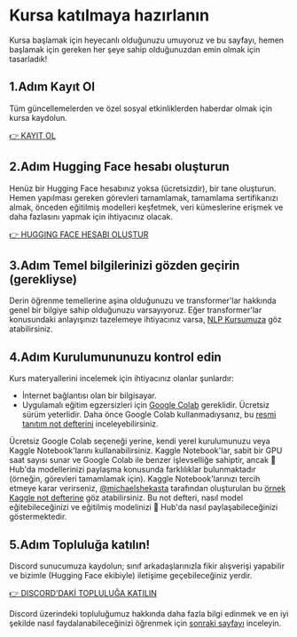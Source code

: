 # Kursa katılmaya hazırlanın

Kursa başlamak için heyecanlı olduğunuzu umuyoruz ve bu sayfayı, hemen başlamak için gereken her şeye sahip olduğunuzdan emin olmak için tasarladık!

## 1.Adım Kayıt Ol

Tüm güncellemelerden ve özel sosyal etkinliklerden haberdar olmak için kursa kaydolun.

[👉 KAYIT OL](http://eepurl.com/insvcI)

## 2.Adım Hugging Face hesabı oluşturun

Henüz bir Hugging Face hesabınız yoksa (ücretsizdir), bir tane oluşturun. Hemen yapılması gereken görevleri tamamlamak, tamamlama sertifikanızı almak, önceden eğitilmiş modelleri keşfetmek, veri kümeslerine erişmek ve daha fazlasını yapmak için ihtiyacınız olacak.

[👉 HUGGING FACE HESABI OLUŞTUR](https://huggingface.co/join)

## 3.Adım Temel bilgilerinizi gözden geçirin (gerekliyse)

Derin öğrenme temellerine aşina olduğunuzu ve transformer'lar hakkında genel bir bilgiye sahip olduğunuzu varsayıyoruz. Eğer transformer'lar konusundaki anlayışınızı tazelemeye ihtiyacınız varsa, [NLP Kursumuza](https://huggingface.co/course/chapter1/1) göz atabilirsiniz.

## 4.Adım Kurulumununuzu kontrol edin

Kurs materyallerini incelemek için ihtiyacınız olanlar şunlardır:
- İnternet bağlantısı olan bir bilgisayar.
- Uygulamalı eğitim egzersizleri için [Google Colab](https://colab.research.google.com) gereklidir. Ücretsiz sürüm yeterlidir. Daha önce Google Colab kullanmadıysanız, bu [resmi tanıtım not defterini](https://colab.research.google.com/notebooks/intro.ipynb) inceleyebilirsiniz.

<Tip>

Ücretsiz Google Colab seçeneği yerine, kendi yerel kurulumunuzu veya Kaggle Notebook'larını kullanabilirsiniz. Kaggle Notebook'lar, sabit bir GPU saat sayısı sunar ve Google Colab ile benzer işlevselliğe sahiptir, ancak 🤗 Hub'da modellerinizi paylaşma konusunda farklılıklar bulunmaktadır (örneğin, görevleri tamamlamak için). Kaggle Notebook'larınızı tercih etmeye karar verirseniz, [@michaelshekasta](https://github.com/michaelshekasta) tarafından oluşturulan bu [örnek Kaggle not defterine](https://www.kaggle.com/code/michaelshekasta/test-notebook) göz atabilirsiniz. Bu not defteri, nasıl model eğitebileceğinizi ve eğitilmiş modelinizi 🤗 Hub'da nasıl paylaşabileceğinizi göstermektedir.

</Tip>

## 5.Adım Topluluğa katılın!

Discord sunucumuza kaydolun; sınıf arkadaşlarınızla fikir alışverişi yapabilir ve bizimle (Hugging Face ekibiyle) iletişime geçebileceğiniz yerdir.

[👉 DISCORD'DAKİ TOPLULUĞA KATILIN](http://hf.co/join/discord)

Discord üzerindeki topluluğumuz hakkında daha fazla bilgi edinmek ve en iyi şekilde nasıl faydalanabileceğinizi öğrenmek için [sonraki sayfayı](community) inceleyin.
